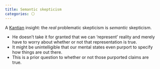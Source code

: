 ```yaml
---
title: Semantic skepticism
categories: ⚪
---
```


A [Kantian](/docs/phil/people/kant) insight: the *real* problematic skepticism 
is *semantic* skepticism.

- He doesn't take it for granted that we can 'represent' reality and 
  merely have to worry about whether or not that representation is true.
- It might be unintelligible that our mental states even purport to 
  specify how things are out there.
- This is a prior question to whether or not those purported claims are 
  true.

